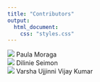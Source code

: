 ```yaml
---
title: "Contributors"
output:
  html_document:
    css: "styles.css"
---
```


<link rel="stylesheet" href="https://cdnjs.cloudflare.com/ajax/libs/font-awesome/4.7.0/css/font-awesome.min.css">

<div class="contributors">
  <div class="col-md-4">
  <img src="images/paulamoraga.png">
  Paula Moraga<br>
  <a href="https://twitter.com/Paula_Moraga_" class="fa fa-twitter"></a>
  <a href="https://www.paulamoraga.com/" class="fa fa-globe"></a>
  </div>
  <div class="col-md-4">
  <img src="images/dilinieseimon.png">
  Dilinie Seimon<br>
  <a href="https://twitter.com/dilinieeee" class="fa fa-twitter"></a>
  <a href="https://www.linkedin.com/in/dilinieseimon/" class="fa fa-linkedin"></a>
  </div>
  <div class="col-md-4">
  <img src="images/varshaujjini.png">
  Varsha Ujjinni Vijay Kumar<br>
  <a href="https://twitter.com/uv_varsha" class="fa fa-twitter"></a>
  <a href="https://www.linkedin.com/in/varsha-ujjinni-vijay-kumar-1026121a4/" class="fa fa-linkedin"></a>
  </div>
</div>